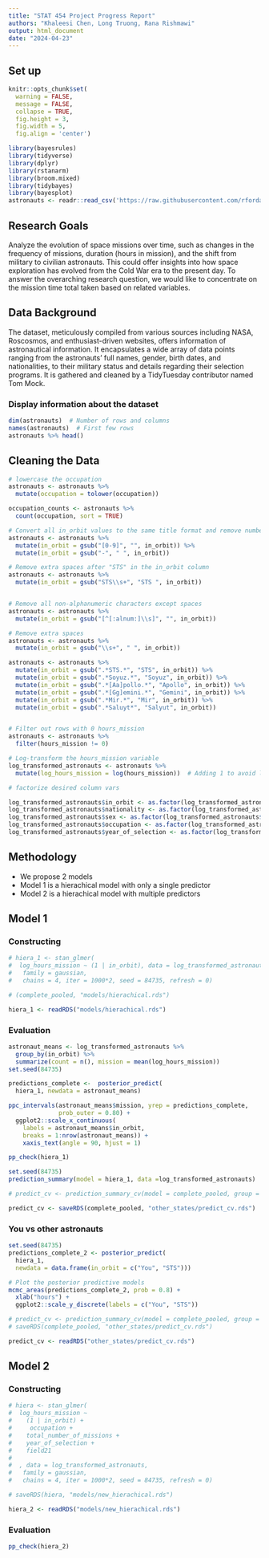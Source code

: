 ```yaml
---
title: "STAT 454 Project Progress Report"
authors: "Khaleesi Chen, Long Truong, Rana Rishmawi"
output: html_document
date: "2024-04-23"
---
```


## Set up
```r
knitr::opts_chunk$set(
  warning = FALSE,
  message = FALSE,
  collapse = TRUE, 
  fig.height = 3, 
  fig.width = 5,
  fig.align = 'center')
```


```r
library(bayesrules)
library(tidyverse)
library(dplyr)
library(rstanarm)
library(broom.mixed)
library(tidybayes)
library(bayesplot)
astronauts <- readr::read_csv('https://raw.githubusercontent.com/rfordatascience/tidytuesday/master/data/2020/2020-07-14/astronauts.csv')
```

## Research Goals

Analyze the evolution of space missions over time, such as changes in the frequency of missions, duration (hours in mission), and the shift from military to civilian astronauts. This could offer insights into how space exploration has evolved from the Cold War era to the present day. To answer the overarching research question, we would like to concentrate on the mission time total taken based on related variables. 

## Data Background

The dataset, meticulously compiled from various sources including NASA, Roscosmos, and enthusiast-driven websites, offers information of astronautical information. It encapsulates a wide array of data points ranging from the astronauts' full names, gender, birth dates, and nationalities, to their military status and details regarding their selection programs. It is gathered and cleaned by a TidyTuesday contributor named Tom Mock.

### Display information about the dataset
```r
dim(astronauts)  # Number of rows and columns
names(astronauts)  # First few rows
astronauts %>% head()
```

## Cleaning the Data

```r

# lowercase the occupation 
astronauts <- astronauts %>%
  mutate(occupation = tolower(occupation))

occupation_counts <- astronauts %>%
  count(occupation, sort = TRUE)

# Convert all in_orbit values to the same title format and remove numbers behind
astronauts <- astronauts %>%
  mutate(in_orbit = gsub("[0-9]", "", in_orbit)) %>%
  mutate(in_orbit = gsub("-", " ", in_orbit))

# Remove extra spaces after "STS" in the in_orbit column
astronauts <- astronauts %>%
  mutate(in_orbit = gsub("STS\\s+", "STS ", in_orbit))


# Remove all non-alphanumeric characters except spaces
astronauts <- astronauts %>%
  mutate(in_orbit = gsub("[^[:alnum:]\\s]", "", in_orbit))

# Remove extra spaces
astronauts <- astronauts %>%
  mutate(in_orbit = gsub("\\s+", " ", in_orbit))

astronauts <- astronauts %>%
  mutate(in_orbit = gsub(".*STS.*", "STS", in_orbit)) %>%
  mutate(in_orbit = gsub(".*Soyuz.*", "Soyuz", in_orbit)) %>%
  mutate(in_orbit = gsub(".*[Aa]pollo.*", "Apollo", in_orbit)) %>%
  mutate(in_orbit = gsub(".*[Gg]emini.*", "Gemini", in_orbit)) %>%
  mutate(in_orbit = gsub(".*Mir.*", "Mir", in_orbit)) %>%
  mutate(in_orbit = gsub(".*Saluyt*", "Salyut", in_orbit)) 


# Filter out rows with 0 hours_mission
astronauts <- astronauts %>%
  filter(hours_mission != 0)

# Log-transform the hours_mission variable
log_transformed_astronauts <- astronauts %>%
  mutate(log_hours_mission = log(hours_mission))  # Adding 1 to avoid log(0)

# factorize desired column vars

log_transformed_astronauts$in_orbit <- as.factor(log_transformed_astronauts$in_orbit)
log_transformed_astronauts$nationality <- as.factor(log_transformed_astronauts$nationality)
log_transformed_astronauts$sex <- as.factor(log_transformed_astronauts$sex)
log_transformed_astronauts$occupation <- as.factor(log_transformed_astronauts$occupation)
log_transformed_astronauts$year_of_selection <- as.factor(log_transformed_astronauts$year_of_selection)
```




## Methodology

- We propose 2 models
- Model 1 is a hierachical model with only a single predictor
- Model 2 is a hierachical model with multiple predictors

## Model  1



### Constructing
```r
# hiera_1 <- stan_glmer(
#  log_hours_mission ~ (1 | in_orbit), data = log_transformed_astronauts,
#   family = gaussian,
#   chains = 4, iter = 1000*2, seed = 84735, refresh = 0)

# (complete_pooled, "models/hierachical.rds")

hiera_1 <- readRDS("models/hierachical.rds")
```

### Evaluation
```r
astronaut_means <- log_transformed_astronauts %>%
  group_by(in_orbit) %>%
  summarize(count = n(), mission = mean(log_hours_mission))
set.seed(84735)

predictions_complete <-  posterior_predict(
  hiera_1, newdata = astronaut_means)

ppc_intervals(astronaut_means$mission, yrep = predictions_complete,
              prob_outer = 0.80) +
  ggplot2::scale_x_continuous(
    labels = astronaut_means$in_orbit,
    breaks = 1:nrow(astronaut_means)) +
    xaxis_text(angle = 90, hjust = 1)

pp_check(hiera_1)

set.seed(84735)
prediction_summary(model = hiera_1, data =log_transformed_astronauts)
```

```r
# predict_cv <- prediction_summary_cv(model = complete_pooled, group = "in_orbit", data = log_transformed_astronauts, k = 5)

predict_cv <- saveRDS(complete_pooled, "other_states/predict_cv.rds")

```

### You vs other astronauts
```r
set.seed(84735)
predictions_complete_2 <- posterior_predict(
  hiera_1,
  newdata = data.frame(in_orbit = c("You", "STS")))

# Plot the posterior predictive models
mcmc_areas(predictions_complete_2, prob = 0.8) +
  xlab("hours") +
  ggplot2::scale_y_discrete(labels = c("You", "STS"))

```

```r
# predict_cv <- prediction_summary_cv(model = complete_pooled, group = "in_orbit", data = log_transformed_astronauts, k = 5)
# saveRDS(complete_pooled, "other_states/predict_cv.rds")

predict_cv <- readRDS("other_states/predict_cv.rds")

```

## Model 2 

### Constructing
```r
# hiera <- stan_glmer(
#  log_hours_mission ~ 
#    (1 | in_orbit) + 
#     occupation + 
#    total_number_of_missions +
#    year_of_selection +
#    field21
#  
#  , data = log_transformed_astronauts,
#   family = gaussian,
#   chains = 4, iter = 1000*2, seed = 84735, refresh = 0)

# saveRDS(hiera, "models/new_hierachical.rds")

hiera_2 <- readRDS("models/new_hierachical.rds")
```

### Evaluation
```r
pp_check(hiera_2)
```


